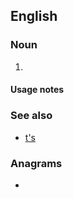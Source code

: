 {{also|ts|Ts|TS|t's|ts.|ṯs}}
==English==

===Noun===
{{head|en|noun plural form}}

# {{plural of|T|lang=en}}

====Usage notes====
{{U:en:plurals of letters}}

===See also===
* [[t's]]

===Anagrams===
* {{anagrams|en|-st|S&T|S.T.|ST|St|St.|s.t.|st}}